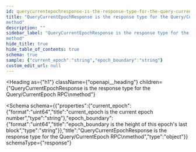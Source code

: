 ```yaml
---
id: querycurrentepochresponse-is-the-response-type-for-the-query-currentepoch-rpc-method
title: "QueryCurrentEpochResponse is the response type for the Query/CurrentEpoch RPC
method"
description: ""
sidebar_label: "QueryCurrentEpochResponse is the response type for the Query/CurrentEpoch RPC
method"
hide_title: true
hide_table_of_contents: true
schema: true
sample: {"current_epoch":"string","epoch_boundary":"string"}
custom_edit_url: null
---
```



<Heading
  as={"h1"}
  className={"openapi__heading"}
  children={"QueryCurrentEpochResponse is the response type for the Query/CurrentEpoch RPC\nmethod"}
>
</Heading>





<Schema
  schema={{"properties":{"current_epoch":{"format":"uint64","title":"current_epoch is the current epoch number","type":"string"},"epoch_boundary":{"format":"uint64","title":"epoch_boundary is the height of this epoch's last block","type":"string"}},"title":"QueryCurrentEpochResponse is the response type for the Query/CurrentEpoch RPC\nmethod","type":"object"}}
  schemaType={"response"}
>
  
</Schema>
            